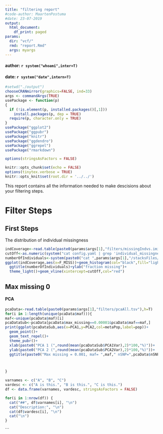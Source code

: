 ```yaml
---
title: "filtering report"
#code-author: MaartenPostuma
#date: 23-07-2019
output:
  html_document:
    df_print: paged
params:
  dir: "vcf/"
  rmd: "report.Rmd"
  args: myargs
---
```


#### author: `r system("whoami",inter=T)`
#### date: `r system("date",intern=T)`


```r
#setwd("./output")
chooseCRANmirror(graphics=FALSE, ind=33)
args <- commandArgs(TRUE)
usePackage <- function(p) 
{
  if (!is.element(p, installed.packages()[,1]))
    install.packages(p, dep = TRUE)
  require(p, character.only = TRUE)
}
usePackage("ggplot2")
usePackage("ggpubr")
usePackage("knitr")
usePackage("ggdendro")
usePackage("ggrepel")
usePackage("rmarkdown")

options(stringsAsFactors = FALSE)

knitr::opts_chunk$set(echo = FALSE)
options(tinytex.verbose = TRUE)
knitr::opts_knit$set(root.dir = '../../')
```

This report contains all the information needed to make descisions about your filtering steps.

# Filter Steps {.tabset .tabset-fade .tabset-pills}

## First Steps

The distribution of individual missingness

```r
indCoverage<-read.table(paste0(params$args[1],"filters/missingIndvs.imiss"),h=T)
cutOff<-as.numeric(system("cat config.yaml | grep 'individual_missingness'| cut -f2 -d :"),intern=T)
numberOfIndividuals<-system(paste0("cat ",params$args[1],"/stacksFiles/popmapFiltered.tsv"),intern=T)
ggplot(indCoverage,aes(x=F_MISS))+geom_histogram(col="black",fill="lightblue",binwidth=0.025)+
  ggtitle(numberOfIndividuals)+ylab("fraction missing")+
  theme_light()+geom_vline(xintercept=cutOff,col="red")

```



## Max missing 0 {.tabset .tabset-fade .tabset-pills}
#### PCA

```r
pcaData<-read.table(paste0(params$args[1],"filters/pcaAll.tsv"),h=T)
for(i in 1:length(unique(pcaData$maf))){
maf<-unique(pcaData$maf)[i]
pcaDataSub<-pcaData[pcaData$max_missing==0.00001&pcaData$maf==maf,]  
print(ggplot(pcaDataSub,aes(x=PCA1,y=PCA2,col=metaPop,label=pop))+
  geom_point()+
  geom_text_repel()+
  theme_pubr()+
  xlab(paste0("PCA 1 (",round(mean(pcaDataSub$PCA1Var),2)*100,"%)"))+
  ylab(paste0("PCA 2 (",round(mean(pcaDataSub$PCA2Var),2)*100,"%)"))+
  ggtitle(paste0("Max missing = 0.001, maf= ",maf," nSNP=",pcaData$nSNPs)))



}
```



```r

varnames <- c("A", "B", "C")
vardesc <- c("A is this.", "B is this.", "C is this.")
df <- data.frame(varnames, vardesc, stringsAsFactors = FALSE)

for(i in 1:nrow(df)) {
  cat("##", df$varnames[i], "\n")
  cat("Description:", "\n")
  cat(df$vardesc[i], "\n")
  cat("\n")
}
```
```

